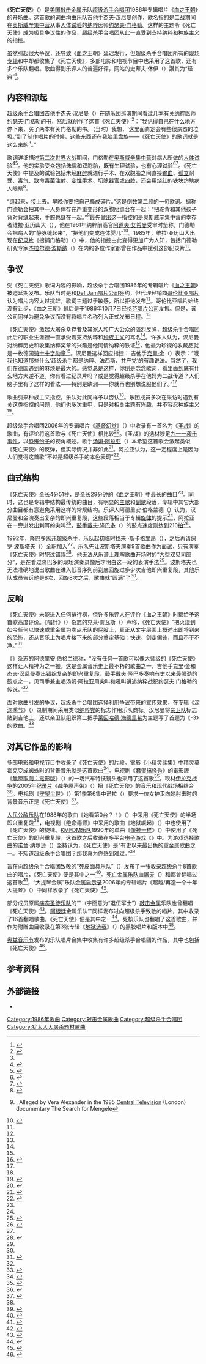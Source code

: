 {{noteTA
|G1=Music
|1=zh-hans:蠢蛋搞怪秀;zh-hk:死蠢鬥一番;zh-tw:無厘取鬧;
|2=zh-cn:小精灵续集;zh-hk:小魔怪續集;zh-tw:小精靈2;
|3=zh-cn:敲击金属; zh-hk:敲擊金屬;  zh-tw:鞭擊金屬;
}}
{{Infobox song
| name          = 死亡天使
| original_name = Angel of Death
| language      = en
| artist        = [[超级杀手合唱团|超级杀手合唱团]]
| cover         = Angelofdeath (Slayer album) cover.jpg
| caption       = 1992年唱片封面
| album         = 《[[血之王朝|血之王朝]]》
| released      = 1986年10月7日
<!-- 未知參數 | track_no      = 1 -->
| recorded      = 1986年，[[加利福尼亚州|加利福尼亚州]][[洛杉矶|洛杉矶]]
| genre         = [[敲击金属|敲击金属]]
| length        = 4:51
| label         = {{lang|en|[[Def_Jam唱片公司|Def Jam]]}}
| writer        = [[杰夫·汉尼曼|杰夫·汉尼曼]]
| producer      = [[里克·鲁宾|里克·鲁宾]]
| misc          = {{Extra music sample|filename=Angel of Death clip.ogg|type=song|format=[[Ogg|Ogg]]|title=死亡天使}}
}}
《'''死亡天使'''》（{{lang-en|''Angel of Death''}}）是[[美国音乐|美国]][[敲击金属|敲击金属]]乐队[[超级杀手合唱团|超级杀手合唱团]]1986年专辑唱片《[[血之王朝|血之王朝]]》的开场曲。这首歌的词曲均由乐队吉他手杰夫·汉尼曼创作，歌名指的是[[第二次世界大战|二战]]期间在[[奥斯威辛集中营|奥斯威辛集中营]]从事[[人体试验|人体试验]]的[[纳粹德国|纳粹]]医师[[约瑟夫·门格勒|约瑟夫·门格勒]]。这样的主题令《死亡天使》成为极具争议性的作品，超级杀手合唱团从此一直受到支持纳粹和[[种族主义|种族主义]]的指控。

虽然引起很大争议，还导致《血之王朝》延迟发行，但超级杀手合唱团所有的[[现场专辑|现场专辑]]和{{lang|en|[[数码多功能影音光盘|DVD]]}}中却都收集了《死亡天使》，多部电影和电视节目中也采用了这首歌，还有多个乐队翻唱。歌曲得到乐评人的普遍好评，{{lang|en|[[Allmusic|Allmusic]]}}网站的史蒂夫·休伊（{{lang|en|Steve Huey}}）讚其为“经典”<ref name="Reign in Blood - Review ">{{cite web | title = AllMusic Review by Steve Huey | publisher = AllMusic | archivedate = 2014-10-14 | archiveurl = https://web.archive.org/web/20141014044933/http://www.allmusic.com/album/reign-in-blood-mw0000191741 | deadurl = no | url = http://www.allmusic.com/album/reign-in-blood-mw0000191741 | accessdate = 2015-06-27 }}</ref>。

== 内容和源起 ==
[[超级杀手合唱团|超级杀手合唱团]]吉他手杰夫·汉尼曼（{{lang|en|Jeff Hanneman}}）在随乐团巡演期间看过几本有关[[纳粹德国|纳粹]]医师[[约瑟夫·门格勒|约瑟夫·门格勒]]的书，然后就创作了这首《死亡天使》<ref name="An exclusive oral history of Slayer">{{cite web | title = An exclusive oral history of Slayer | publisher = Decibel Magazine | url = http://www.decibelmagazine.com/features_detail.aspx?id=4566 | deadurl = yes | archiveurl = https://web.archive.org/web/20080802031651/http://www.decibelmagazine.com/features_detail.aspx?id=4566 | archivedate = 2008-08-02 | accessdate = 2008-08-02}}</ref>：“我记得自己在什么地方停下来，买了两本有关门格勒的书。（当时）我想，‘这里面肯定会有些很病态的垃圾。’到了制作唱片的时候，这些东西还在我脑里盘旋——《死亡天使》的歌词就是这么来的<ref name="An exclusive oral history of Slayer" />。”

歌词详细描述[[第二次世界大战|第二次世界大战]]期间，门格勒在[[奥斯威辛集中营|奥斯威辛集中营]]对病人所做的[[人体试验|人体试验]]<ref name="SLAYER's KING Says RICK RUBIN's Collaboration With METALLICA Was 'Slap In The Face'">{{cite web | title = SLAYER's KING Says RICK RUBIN's Collaboration With METALLICA Was 'Slap In The Face' | publisher = Blabbermouth.net | date = 2006-06-01 | url = http://www.blabbermouth.net/news/slayer-s-king-says-rick-rubin-s-collaboration-with-metallica-was-slap-in-the-face/ | accessdate = 2007-03-21 | archiveurl = https://web.archive.org/web/20140814140050/http://www.blabbermouth.net/news/slayer-s-king-says-rick-rubin-s-collaboration-with-metallica-was-slap-in-the-face/ | archivedate = 2014-08-14 | deadurl = no}}</ref><ref>{{cite book | title = Sells Like Teen Spirit: Music, Youth Culture, and Social Crisis | author = Moore, Ryan | publisher = New York University Press | year = 2009 | isbn = 0-8147-5747-2 | page = 101}}</ref>。他的实验受众包括[[侏儒症|侏儒]]和[[双胞胎|双胞胎]]，既有生理试验，也有心理试验<ref name="Josef Mengele">{{cite web | title = Josef Mengele | publisher = auschwitz.dk | url = http://www.auschwitz.dk/Mengele/id17.htm | accessdate = 2015-06-27 | archivedate = 2014-11-19 | deadurl = no | archiveurl = https://web.archive.org/web/20141119050636/http://www.auschwitz.dk/Mengele/id17.htm}}</ref><ref name="moreorless : heroes & killers of the 20th century - Josef Mengele">{{cite web | title = moreorless : heroes & killers of the 20th century - Josef Mengele | publisher = Moreorless.com | date = 2001-04-30 | url = http://www.moreorless.au.com/killers/mengele.html | accessdate = 2013-04-24 | archivedate = 2013-04-24 | deadurl = yes | archiveurl= https://web.archive.org/web/20130424001805/http://www.moreorless.au.com/killers/mengele.html}}</ref>。《死亡天使》中提及的试验包括未经[[麻醉学|麻醉]]就进行手术、在双胞胎之间直接[[输血|输血]]、[[隔离监禁|孤立]]耐受、[[化学战|毒气]]、致命[[微生物|毒菌]]注射、[[性别重置手术|变性手术]]、切除[[器官|器官]]或[[肢|四肢]]，还会用烧红的铁块灼瞎病人眼睛<ref name="Westworld Online interview with Kerry King ">{{cite web | title = Westworld Online interview with Kerry King | author = Roberts, Michael | publisher = Slayersaves.com | deadurl = yes | url = http://www.slayersaves.com/interviews_kerry3.htm | archivedate = 2006-10-18 | accessdate = 2006-10-18 | archiveurl = https://web.archive.org/web/20061018174731/http://www.slayersaves.com/interviews_kerry3.htm}}</ref>。

“缝起来，接上去。早晚你要把自己撕成碎片。”这是倒数第二段的一句歌词。据称门德勒会把其中一人身体存在严重变形的双胞胎缝合在一起：“把驼背和其他孩子背对背缝起来，手腕也缝在一起。”<ref name="Mengele the Complete Story">{{cite book | author1 = Gerald L. Posner | author2 = John Ware | title = Mengele the Complete Story | location = London | publisher = Futura Publications | year = 1987 | pages = 37, 329}}, Alleged by Vera Alexander in the 1985 [[ITV中部|Central Television]] (London) documentary The Search for Mengele</ref>最先做出这一指控的是奥斯威辛集中营的幸存者维拉·亚历山大（{{lang|en|Vera Alexander}}），他在1961年纳粹前高官[[阿道夫·艾希曼|阿道夫·艾希曼]]受审时坚称，门德勒会把病人的“静脉缝起来”，“把他们变成连体婴儿”<ref>{{cite web | title = The Trial of Adolf Eichmann Session 71 | date = 1961-06-08 | deadurl = yes | archiveurl = https://web.archive.org/web/20141030193306/http://www.nizkor.org/hweb/people/e/eichmann-adolf/transcripts/Sessions/Session-071-02.html | url = http://www.nizkor.org/hweb/people/e/eichmann-adolf/transcripts/Sessions/Session-071-02.html | archivedate = 2014-10-30 | accessdate = 2015-06-27 | work = The Nizkor Project }}</ref>。1985年，维拉·亚历山大出现在[[纪录片|纪录片]]《搜捕门格勒》（{{lang|en|''The Search for Mengele''}}）中，他的指控由此变得更加广为人知，包括门德勒研究专家[[杰拉尔德·波斯纳|杰拉尔德·波斯纳]]（{{lang|en|Gerald Posner}}）在内的多位作家都曾在作品中援引这部纪录片<ref name="Mengele the Complete Story" />。

== 争议 ==
受《死亡天使》歌词内容的影响，超级杀手合唱团1986年的专辑唱片《[[血之王朝|血之王朝]]》被迫延期发布。乐队当时是和[[Def_Jam唱片公司|Def Jam唱片公司]]签约，但代理经销商[[哥伦比亚唱片|哥伦比亚唱片]]认为唱片内容太过挑衅，歌词主题过于敏感，所以拒绝发布<ref name="An exclusive oral history of Slayer" />。哥伦比亚唱片始终没有让步，《血之王朝》最后是于1986年10月7日经[[格芬唱片公司|格芬唱片公司]]发售。但是，该公司同样为避免争议而没有将唱片名称列入正式发布日程。<ref name="An exclusive oral history of Slayer" />

《死亡天使》激起[[纳粹大屠杀|大屠杀]]幸存者及其家人和广大公众的强烈反弹，超级杀手合唱团此后的职业生涯裡一直承受着支持纳粹和[[种族主义|种族主义]]的骂名<ref name="An exclusive oral history of Slayer" />。许多人认为，汉尼曼对纳粹历史和收集纳粹奖章的兴趣是他同情纳粹的铁证<ref name="An exclusive oral history of Slayer" />，他最为珍视的收藏品就是一枚德国[[骑士十字勋章|骑士十字勋章]]<ref name="SLAYER - Jeff Hanneman">{{cite web | title = SLAYER - Jeff Hanneman | author = Lahtinen, Lexi | publisher = Metal-rules.com | date = 2006-12-17 | url = http://www.metal-rules.com/zine/index.php?option=content&task=view&id=737&Itemid=60 | accessdate = 2015-06-28 | archivedate = 2014-10-16 | deadurl = yes | archiveurl = https://web.archive.org/web/20141016115533/http://www.metal-rules.com/zine/index.php?option=content&task=view&id=737&Itemid=60 | df =  }}</ref>。汉尼曼这样回应指控：
{{quote|“我知道人们为什么会误解它——因为他们都没经脑子就得出结论。他们看到歌词时，就觉得里面有必要加上一些内容，表明那家伙是个坏人，但歌词里面并没有这样的表述，因为在我看来这还用说吗？我根本就不需要再来重复这一点。”<ref name="Knac.com interview with Jeff Hanneman">{{cite web|title=Knac.com interview with Jeff Hanneman |author=Davis, Brian |publisher=Knac.com |url=http://www.knac.com/article.asp?ArticleID=3153 |archiveurl=https://web.archive.org/web/20150417060914/http://knac.com/article.asp?ArticleID=3153 |accessdate=2015-06-28 |deadurl=yes |archivedate=2015-04-17 }}</ref>}}
吉他手[[克里·金|克里·金]]（{{lang|en|Kerry King}}）表示：“哦我也知道那些什么‘超级杀手都是纳粹、法西斯、共产党’的有趣说法。当然了，我们在德国遇到的麻烦是最大的。感觉总是这样，你倒是念念歌词，看里面到底有什么地方大逆不道。你有看过纪录片吗？或是觉得超级杀手在他妈为二战传道？人们脑子里有了这样的看法——特别是欧洲——你就再也别想说服他们了。”<ref name="An exclusive oral history of Slayer" />

歌曲引来种族主义指控，乐队对此同样予以否认<ref name="An exclusive oral history of Slayer" />。乐团成员多次在采访时遇到有关这类指控的问题，他们也多次重申，只是对相关主题有兴趣，并不容忍种族主义<ref name="Slayer's Tom Araya on Satanism, serial killers and his lovable kids">{{cite web | title = Slayers Tom Araya on Satanism, serial killers and his lovable kids | author = Cummins, Johnson | publisher = MontrealMirror.com | archivedate = 2012-06-30 | archiveurl = https://web.archive.org/web/20120630174821/http://www.montrealmirror.com/ARCHIVES/2002/012402/music1.html | url = http://www.montrealmirror.com/ARCHIVES/2002/012402/music1.html | accessdate = 2012-06-30 | deadurl = yes}}</ref>。

超级杀手合唱团2006年的专辑唱片《[[基督幻觉|基督幻觉]]》（{{lang|en|''Christ Illusion''}}）中收录有一首名为《[[圣战_(歌曲)|圣战]]》的歌曲，有评论将这首歌与《死亡天使》相比较<ref name="Slayer expects backlash with 'Jihad'">{{cite web | title = Slayer expects blacklash with 'Jihad' | author = Kornelis, Chris | publisher = spokane7.com | date = 2006-06-14 | url = http://www.spokane7.com/music/stories/?ID=3613 | accessdate = 2009-01-11 | archivedate = 2009-01-11 | archiveurl = https://web.archive.org/web/20090111084517/http://www.spokane7.com/music/stories/?ID=3613 | deadurl = yes}}</ref>。《圣战》的选材涉足[[九一一袭击事件|九一一袭击事件]]，以[[恐怖主义|恐怖份子]]的视角概述。歌手[[汤姆·阿拉亚|汤姆·阿拉亚]]（{{lang|en|Tom Araya}}）本希望这首歌会激起类似《死亡天使》的反弹，但实际情况并非如此<ref name="LiveDaily Interview: Tom Araya of Slayer">{{cite web | title = LiveDaily Interview: Tom Araya of Slayer | author = Gargano, Paul | publisher = LiveDaily.com | date = 2007-01-25 | url = http://www.livedaily.com/interviews/LiveDaily_Interview_Tom_Araya_of_Slayer-11402.html?t=1 | archivedate = 2009-02-12 | accessdate = 2007-02-21 | deadurl = yes | archiveurl = https://web.archive.org/web/20090212100032/http://www.livedaily.com/interviews/LiveDaily_Interview_Tom_Araya_of_Slayer-11402.html?t=1}}</ref>。阿拉亚认为，这一定程度上是因为人们觉得这首歌“不过是超级杀手的本色表现”<ref name="Luxi">{{cite web | title = SLAYER - Jeff Hanneman | author = Lahtinen, Luxi | publisher = Metal-rules.com | date = 2006-12-18 | archivedate = 2013-12-20 | deadurl = yes | archiveurl = https://web.archive.org/web/20131220132212/http://www.metal-rules.com/zine/index.php?option=content&task=view&id=737&Itemid=60 | url = http://www.metal-rules.com/zine/index.php?option=content&task=view&id=737&Itemid=60 | accessdate = 2014-08-14 | df =  }}</ref>。

== 曲式结构 ==
《死亡天使》全长4分51秒，是全长29分钟的《血之王朝》中最长的曲目<ref name="An exclusive oral history of Slayer" />。同时，这也是专辑中结构最传统的曲目，有明显的[[主歌|主歌]]和[[副歌|副歌]]段落，专辑中其它大部分曲目都有意避免采用这样的常规结构。乐评人阿德里安·伯格兰德（{{lang|en|Adrien Begrand}}）认为，汉尼曼和金演奏出复杂的即兴重复段，这些段落相当于专辑[[旋律|旋律]]的提示<ref name="Reign in Blood - Review " />，阿拉亚在一旁迸发出刺耳的尖叫<ref name="The Devil in Music">{{cite web | title = The Devil in Music | author = Begrand, Adrien | publisher = Popmatters.com | url = http://www.popmatters.com/music/reviews/s/slayer-soundtrack.shtml/ | accessdate = 2011-05-24 | archiveurl = https://web.archive.org/web/20110524233847/http://www.popmatters.com/music/reviews/s/slayer-soundtrack.shtml | archivedate= 2011-05-24 | deadurl = yes}}</ref>，[[爵士鼓|鼓手]][[戴夫·隆巴多|戴夫·隆巴多]]（{{lang|en|Dave Lombardo}}）的鼓点速度则达到210[[速度_(音乐)|拍]]<ref name="Andrew Haug speaks with Dave Lombardo from Slayer">{{cite web | title = Andrew Haug speaks with Dave Lombardo from Slayer | author = Haug, Andrew | publisher = Abc.net.au | date = 2006-10-13 | url = http://www.abc.net.au/triplej/racket/listen/audio_alpha_S.htm | accessdate = 2010-06-11 | deadurl = yes | archiveurl = https://web.archive.org/web/20100611154204/http://www.abc.net.au/triplej/racket/listen/audio_alpha_S.htm | archivedate = 2010-06-11}}</ref>。

1992年，隆巴多离开超级杀手，乐队起初临时找来{{lang|en|T}}·{{lang|en|J}}·斯卡格里昂（{{lang|en|T.J Scaglione}}），之后再请[[保罗·波斯塔夫|保罗·波斯塔夫]]（{{lang|en|Paul Bostaph}}）全职加入<ref name=" PAUL BOSTAPH of Exodus, ex-Slayer" />。乐队先让波斯塔夫演奏9首歌曲作为面试，只有演奏《死亡天使》时犯过错误<ref name=" PAUL BOSTAPH of Exodus, ex-Slayer">{{cite web | title = PAUL BOSTAPH of Exodus, ex-Slayer | author = Syrjälä, Marko | publisher = Metal-Rules.com | date = 2007-02-05 | accessdate = 2015-06-28 | archivedate = 2014-10-17 | archiveurl = https://web.archive.org/web/20141017032418/http://www.metal-rules.com/zine/index.php?option=content&task=view&id=797&Itemid=60 | url = http://www.metal-rules.com/zine/index.php?option=content&task=view&id=797&Itemid=60 | deadurl = yes | df =  }}</ref>。他无法从乐谱上理解歌曲开场时的“大型双贝司部分”，是在看过隆巴多的现场演奏录像后才明白这一段的表演手法<ref name=" PAUL BOSTAPH of Exodus, ex-Slayer" />。波斯塔夫也无法准确地说出歌曲在进入低音序列前到底回旋过多少次吉他即兴重复段，其他乐队成员告诉他是8次，回旋8次之后，歌曲就“圆满”了<ref name=" PAUL BOSTAPH of Exodus, ex-Slayer" />。

== 反响 ==
<!-- 注释：[[File:Slayer_eagle.png|thumb]]的标志作为商标。]] -->

《死亡天使》未能进入任何排行榜，但许多乐评人在评价《血之王朝》时都给予这首歌高度评价。《唱针》（{{lang|en|''Stylus''}}）杂志的克莱·贾瓦斯（{{lang|en|Clay Jarvas}}）声称，《死亡天使》“把火烧到如今任何以快速或重金属为卖点乐队的屁股上，真正从文字层面上概述出即将到来的恐怖，还从音乐上为唱片接下来的部分奠定基础：快速、剑走偏锋，而且不干不净。”<ref name="Slayer Reign in Blood">{{cite web|title=Slayer Reign in Blood |author=Jarvis, Clay |publisher=Stylus Magazine |accessdate=2015-06-28 |date=2003-09-01 |deadurl=yes |archiveurl=https://web.archive.org/web/20141107113816/http://www.stylusmagazine.com/reviews/slayer/reign-in-blood.htm |url=http://www.stylusmagazine.com/reviews/slayer/reign-in-blood.htm |archivedate=2014-11-07 }}</ref>

《{{lang|en|[[PopMatters|PopMatters]]}}》杂志的阿德里安·伯格兰德称，“没有任何一首歌可以像大师级的《死亡天使》这样让人精神为之一振，这是金属音乐史上最不朽的歌曲之一，吉他手克里·金和杰夫·汉尼曼奏出错综复杂的即兴重复段，鼓手戴夫·隆巴多奏响有史以来最强劲的鼓点之一，贝司手兼主唱汤姆·阿拉亚用尖叫和吼叫讲述纳粹战犯约瑟夫·门格勒的传说。”<ref name="The Devil in Music"/>

面对歌曲引发的争议，超级杀手合唱团选择利用争议带来的宣传效果，在专辑《[[深渊季节|深渊季节]]》（{{lang|en|''Seasons in the Abyss''}}）录制期间采用类似[[纳粹党|纳粹党]]的标志作用乐队商标。汉尼曼将[[亲卫队|亲卫队]]标志贴到吉他上，还以亲卫队组织第二把手[[莱因哈德·海德里希|莱因哈德·海德里希]]为主题写了首题为《{{lang|en|SS}}-3》的歌曲。<ref name="Master of Death - Heydrich">{{cite web | title = Master of Death - Heydrich | publisher = Auschwitz.dk | url = http://www.auschwitz.dk/Heydrich.htm | accessdate = 2015-06-28 | archiveurl = https://web.archive.org/web/20150315022516/http://www.auschwitz.dk/Heydrich.htm | archivedate = 2015-03-15 | deadurl = yes }}</ref>

== 对其它作品的影响 ==
多部电影和电视节目中收录了《死亡天使》的片段。電影《[[小精灵续集|小精灵续集]]》中精灵莫霍克变成蜘蛛时的背景音乐就是这首歌曲<ref name="Gremlins 2: The New Batch (1990)">{{cite web | title = Gremlins 2: The New Batch (1990) | publisher = Joblo.com | url = http://www.joblo.com/arrow/reviews.php?id=399 | accessdate = 2011-09-23 | deadurl = yes | archiveurl = https://web.archive.org/web/20110923080510/http://www.joblo.com/arrow/reviews.php?id=399 | archivedate = 2011-09-23 }}</ref>。电视剧《[[蠢蛋搞怪秀|蠢蛋搞怪秀]]》的電影版《[[無厘取鬧#無厘取鬧：電影版|無厘取鬧：電影版]]》（{{lang|en|''Jackass: The Movie''}}）的一场汽车特技镜头也采用了这首歌<ref name="JACKASS CD">{{cite web | title = Jackass Soundtrack CD | publisher = Cduniverse.com | url = http://www.cduniverse.com/productinfo.asp?pid=8950890 | accessdate = 2015-06-28 | archive-date = 2015-09-24 | archive-url = https://web.archive.org/web/20150924045634/http://www.cduniverse.com/productinfo.asp?pid=8950890 | dead-url = no }}</ref>。取材[[伊拉克战争|伊拉克战争]]的2005年[[纪录片|纪录片]]《战争原声带》（{{lang|en|''Soundtrack to War''}}）把《死亡天使》的音乐和现代战场相结合<ref name="Soundtrack to war">{{cite web | title = Soundtrack to war | publisher = Soundtracktowar.com | url = http://www.soundtracktowar.com/ | accessdate = 2007-02-18 | archiveurl = https://web.archive.org/web/20130618225003/http://soundtracktowar.com/ |  archivedate = 2013-06-18 | deadurl = yes}}</ref>。电视剧《[[守望尘世|守望尘世]]》（{{lang|en|''The Leftovers''}}）第1季第6集中诺拉（{{lang|en|Nora}}）要求一位女护卫向她射击时的背景音乐正是《死亡天使》<ref name="The Leftovers">{{cite web | url = http://www.ew.com/recap/the-leftovers-season-1-episode-6 | title = 'Guest' | last = Lebrecque | first = Jeff | archiveurl = https://web.archive.org/web/20150628061311/http://www.ew.com/recap/the-leftovers-season-1-episode-6 | deadurl = no | publisher = Entertainment Weekly | date = 2014-08-03 | accessdate = 2015-06-28 | archivedate = 2015-06-28}}</ref>。

[[人民公敌乐队|人民公敌乐队]]在1988年的歌曲《她看第0台？！》（{{lang|en|''She Watch Channel Zero?!''}}）中采用《死亡天使》的半场即兴重复段<ref name="An exclusive oral history of Slayer" />，电视剧《[[绝命毒师|绝命毒师]]》中采用的{{lang|en|[[M.O.P.|M.O.P.]]}}歌曲《地狱崛起》（{{lang|en|Raise Hell}}）中也使用了《死亡天使》的旋律。[[KMFDM|KMFDM乐队]]1990年的单曲《[[像神一样_(歌曲)|像神一样]]》（{{lang|en|Godlike}}）中使用了《死亡天使》的即兴重复段，这首歌之后收录在多平台[[电子游戏|电子游戏]]《{{lang|en|TPH8}}》中。为游戏选择歌曲的诺兰·纳尔逊（{{lang|en|Nolan Nelson}}）坚持认为，《死亡天使》是“有史以来最出色的重金属歌曲之一。不知道超级杀手合唱团？那我真为你感到难过。”<ref name=" Electro vs. Metal – Music is the key of life.">{{cite web | title =  Electro vs. Metal – Music is the key of life. | publisher = IGN.com | url = http://blogs.ign.com/Project8team/2006/11/07/36240/ | accessdate = 2010-03-10 | archiveurl= https://web.archive.org/web/20100310214516/http://blogs.ign.com/Project8team/2006/11/07/36240/ | archivedate = 2010-03-10 | deadurl = yes}}</ref>

旨在向超级杀手合唱团致敬的“死皮面具乐队”（{{lang|en|Dead Skin Mask}}）发布了一张收录超级杀手8首歌曲的唱片，《死亡天使》便是其中之一<ref name="SLAYER Tribute Band DEAD SKIN MASK To Release CD">{{cite web | title = SLAYER Tribute Band DEAD SKIN MASK To Release CD | publisher = Blabbermouth.net | date = 2004-12-23 | url = http://www.blabbermouth.net/news/slayer-tribute-band-dead-skin-mask-to-release-cd/ | accessdate = 2015-06-28 | archiveurl = https://web.archive.org/web/20140424165907/http://www.blabbermouth.net/news/slayer-tribute-band-dead-skin-mask-to-release-cd/ | archivedate = 2014-04-24 | deadurl = no}}</ref>。[[死亡金属音乐|死亡金属乐队]][[血屠夫乐队|血屠夫]]（{{lang|en|Debauchery}}）和{{lang|en|[[Monstrosity乐队|Monstrosity]]}}都曾翻唱过这首歌<ref name="Interview With Monstrosity's Lee Harrison">{{cite web | title = Interview With Monstrosity's Lee Harrison | author = Lehtinen, Arto | publisher = Metal-Rules.com | url = http://metal-rules.com/interviews/Monstrosity-2003.htm | accessdate = 2015-06-28 | archiveurl = https://web.archive.org/web/20130517162551/http://metal-rules.com/interviews/Monstrosity-2003.htm | archivedate = 2013-05-17 | deadurl = no}}</ref>，“大提琴金属”乐队[[金属启示录|金属启示录]]2006年的专辑唱片《超越/再造一个十年大提琴》（{{lang|en|''Amplified // A Decade of Reinventing the Cello''}}）中同样收录了《死亡天使》<ref name="APOCALYPTICA: 'Amplified' Collection To Feature New Recordings">{{cite web | title = APOCALYPTICA: 'Amplified' Collection To Feature New Recordings | publisher = Blabbermouth.net | accessdate = 2015-06-28 | date = 2004-04-04 | url = http://www.blabbermouth.net/news/apocalyptica-amplified-collection-to-feature-new-recordings/ | archivedate = 2015-04-20 | deadurl = no | archiveurl = https://web.archive.org/web/20150420052604/http://www.blabbermouth.net/news/apocalyptica-amplified-collection-to-feature-new-recordings/}}</ref>。

部分成员原属[[病态圣徒乐队|病态圣徒乐队]]的“{{lang|en|Sgt. Discharge}}”（字面意为“退伍军士”）[[敲击金属|敲击金属]]乐队也曾翻唱《死亡天使》<ref name="Angel of Death - Slayer cover by Sgt. Discharge">{{cite web | title = Angel of Death - Slayer cover by Sgt. Discharge | author = TheSchlong7 | publisher = TheSchlong7 | date = 2010-01-13 | url = https://www.youtube.com/watch?v=LejoHZsoAm0 | accessdate = 2015-06-28 | archive-date = 2020-02-29 | archive-url = https://web.archive.org/web/20200229210733/https://www.youtube.com/watch?v=LejoHZsoAm0&gl=US&hl=en | dead-url = no }}</ref>。[[阿根廷|阿根廷]]金属乐队“{{lang|en|Asinesia}}”同样发布过向超级杀手致敬的唱片，其中收录了16首翻唱歌曲，《死亡天使》便是其中之一<ref name="SLAYER: Argentine Tribute Album Detailed ">{{cite web | title = SLAYER: Argentine Tribute Album Detailed | publisher = Blabbermouth.net | accessdate = 2015-06-28 | date = 2006-06-10 | archivedate = 2014-04-24 | archiveurl = https://web.archive.org/web/20140424161626/http://www.blabbermouth.net/news/slayer-argentine-tribute-album-detailed/ | url = http://www.blabbermouth.net/news/slayer-argentine-tribute-album-detailed/ | deadurl = no}}</ref>。死核乐队{{lang|en|[[Carnifex乐队|Carnifex]]}}也翻唱了这首歌曲，并作为附赠曲目收录在第3张专辑《[[地狱选我|地狱选我]]》（{{lang|en|Hell Chose Me}}）的黑胶唱片和{{lang|en|[[iTunes|iTunes]]}}版本中<ref>{{cite web | title = CARNIFEX “HELL CHOSE ME” CONTEST | url = http://www.underthegunreview.net/2010/02/16/carnifex-hell-chose-me-contest/ | archiveurl = https://web.archive.org/web/20120609133048/http://www.underthegunreview.net/2010/02/16/carnifex-hell-chose-me-contest/ | author = Grant Trimboli | date = 2010-02-16 | accessdate = 2015-06-28 | work = Under the Gun Review | deadurl = no | archivedate = 2012-06-09}}</ref>。

[[奥兹音乐节|奥兹音乐节]]发布的乐队唱片合集中收集有许多超级杀手合唱团的作品，其中也包括《死亡天使》<ref name=" Ozzfest: Second Stage Live">{{cite web | title = Ozzfest: Second Stage Live | publisher = AllMusic | archivedate = 2013-05-18 | url = http://www.allmusic.com/album/ozzfest-second-stage-live-mw0000000613 | accessdate = 2015-06-28 | archiveurl = https://web.archive.org/web/20130518051313/http://www.allmusic.com/album/ozzfest-second-stage-live-mw0000000613 | deadurl = no}}</ref>。

== 参考资料 ==
{{Reflist|colwidth=30em}}

== 外部链接 ==
{{portal|音乐}}
* {{MetroLyrics song|slayer|angel-of-death}}
{{DEFAULTSORT:Angel Of Death (Song)}}
[[Category:1986年歌曲|Category:1986年歌曲]]
[[Category:敲击金属歌曲|Category:敲击金属歌曲]]
[[Category:超级杀手合唱团|Category:超级杀手合唱团]]
[[Category:犹太人大屠杀题材歌曲|Category:犹太人大屠杀题材歌曲]]
{{Featured article}}